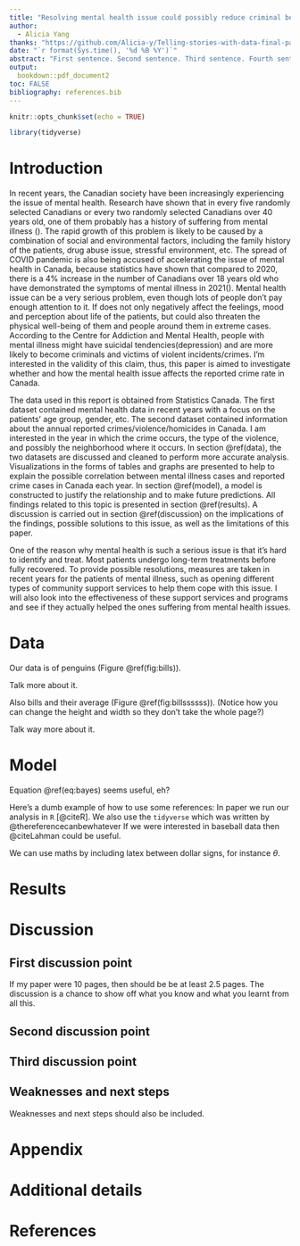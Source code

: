 ```yaml
---
title: "Resolving mental health issue could possibly reduce criminal behaviors in Canada"
author: 
  - Alicia Yang
thanks: "https://github.com/Alicia-y/Telling-stories-with-data-final-paper"
date: "`r format(Sys.time(), '%d %B %Y')`"
abstract: "First sentence. Second sentence. Third sentence. Fourth sentence."
output:
  bookdown::pdf_document2
toc: FALSE
bibliography: references.bib
---
```


```r
knitr::opts_chunk$set(echo = TRUE)

library(tidyverse)
```

# Introduction

In recent years, the Canadian society have been increasingly experiencing the issue of mental health. Research have shown that in every five randomly selected Canadians or every two randomly selected Canadians over 40 years old, one of them probably has a history of suffering from mental illness (). The rapid growth of this problem is likely to be caused by a combination of social and environmental factors, including the family history of the patients, drug abuse issue, stressful environment, etc. The spread of COVID pandemic is also being accused of accelerating the issue of mental health in Canada, because statistics have shown that compared to 2020, there is a 4% increase in the number of Canadians over 18 years old who have demonstrated the symptoms of mental illness in 2021(). Mental health issue can be a very serious problem, even though lots of people don't pay enough attention to it. If does not only negatively affect the feelings, mood and perception about life of the patients, but could also threaten the physical well-being of them and people around them in extreme cases. According to the Centre for Addiction and Mental Health, people with mental illness might have suicidal tendencies(depression) and are more likely to become criminals and victims of violent incidents/crimes. I'm interested in the validity of this claim, thus, this paper is aimed to investigate whether and how the mental health issue affects the reported crime rate in Canada.

The data used in this report is obtained from Statistics Canada. The first dataset contained mental health data in recent years with a focus on the patients' age group, gender, etc. The second dataset contained information about the annual reported crimes/violence/homicides in Canada. I am interested in the year in which the crime occurs, the type of the violence, and possibly the neighborhood where it occurs. In section \@ref(data), the two datasets are discussed and cleaned to perform more accurate analysis. Visualizations in the forms of tables and graphs are presented to help to explain the possible correlation between mental illness cases and reported crime cases in Canada each year. In section \@ref(model), a model is constructed to justify the relationship and to make future predictions. All findings related to this topic is presented in section \@ref(results). A discussion is carried out in section \@ref(discussion) on the implications of the findings, possible solutions to this issue, as well as the limitations of this paper.

One of the reason why mental health is such a serious issue is that it's hard to identify and treat. Most patients undergo long-term treatments before fully recovered. To provide possible resolutions, measures are taken in recent years for the patients of mental illness, such as opening different types of community support services to help them cope with this issue. I will also look into the effectiveness of these support services and programs and see if they actually helped the ones suffering from mental health issues.


# Data

Our data is of penguins (Figure \@ref(fig:bills)).


Talk more about it.

Also bills and their average (Figure \@ref(fig:billssssss)). (Notice how you can change the height and width so they don't take the whole page?)


Talk way more about it. 



# Model

\begin{equation}
Pr(\theta | y) = \frac{Pr(y | \theta) Pr(\theta)}{Pr(y)}  (\#eq:bayes)
\end{equation}

Equation \@ref(eq:bayes) seems useful, eh?

Here's a dumb example of how to use some references: In paper we run our analysis in `R` [@citeR]. We also use the `tidyverse` which was written by @thereferencecanbewhatever If we were interested in baseball data then @citeLahman could be useful. 

We can use maths by including latex between dollar signs, for instance $\theta$.


# Results

# Discussion

## First discussion point

If my paper were 10 pages, then should be be at least 2.5 pages. The discussion is a chance to show off what you know and what you learnt from all this. 

## Second discussion point

## Third discussion point

## Weaknesses and next steps

Weaknesses and next steps should also be included.

\newpage

\appendix

# Appendix {-}


# Additional details


\newpage


# References


